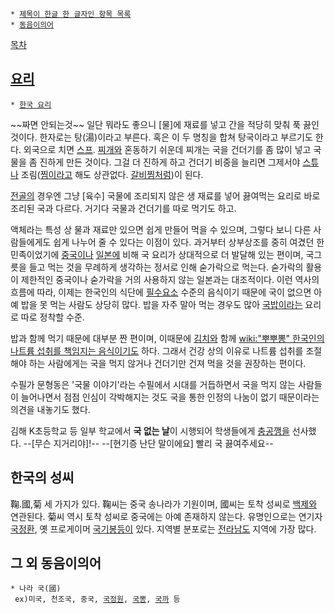  * [[제목이 한글 한 글자인 항목 목록]]
 * [[동음이의어]]

[[목차]]
== [[요리]] ==
 * [[한국 요리]]
~~짜면 안되는것~~
일단 뭐라도 좋으니 [물]에 재료를 넣고 간을 적당히 맞춰 푹 끓인 것이다. 한자로는 탕(湯)이라고 부른다. 혹은 이 두 명칭을 합쳐 탕국이라고 부르기도 한다. 외국으로 치면 [[스프]]. [[찌개]]와 혼동하기 쉬운데 찌개는 국을 건더기를 좀 많이 넣고 국물을 좀 진하게 만든 것이다. 그걸 더 진하게 하고 건더기 비중을 늘리면 그제서야 [[스튜]]나 조림([[찜]]이라고 해도 상관없다. [[갈비찜]]처럼)이 된다.

[[전골]]의 경우엔 그냥 [육수] 국물에 조리되지 않은 생 재료를 넣어 끓여먹는 요리로 바로 조리된 국과 다르다. 거기다 국물과 건더기를 따로 먹기도 하고.

액체라는 특성 상 물과 재료만 있으면 쉽게 만들어 먹을 수 있으며, 그렇다 보니 다른 사람들에게도 쉽게 나누어 줄 수 있다는 이점이 있다. 과거부터 상부상조를 중히 여겼던 한민족이었기에 [[중국]]이나 [[일본]]에 비해 국 요리가 상대적으로 더 발달해 있는 편이며, 국그릇을 들고 먹는 것을 무례하게 생각하는 정서로 인해 숟가락으로 먹는다. 숟가락의 활용이 제한적인 중국이나 숟가락을 거의 사용하지 않는 일본과는 대조적이다. 이런 역사의 흐름에 따라, 이제는 한국인의 식단에 [[필수요소]] 수준의 음식이기 때문에 국이 없으면 아예 밥을 못 먹는 사람도 상당히 많다. 밥을 자주 말아 먹는 경우도 많아 [[국밥]]이라는 요리로 따로 정착할 수준.

밥과 함께 먹기 때문에 대부분 짠 편이며, 이때문에 [[김치]]와 함께 [[wiki:"뿌뿌뽕" 한국인의 나트륨 섭취를 책임지는 음식]]이기도 하다. 그래서 건강 상의 이유로 나트륨 섭취를 조절해야 하는 사람에게는 국을 먹지 않거나 건더기만 건져 먹을 것을 권장하는 편이다. 

수필가 문형동은 '국물 이야기'라는 수필에서 시대를 거듭하면서 국을 먹지 않는 사람들이 늘어나면서 점점 인심이 각박해지는 것도 국을 통한 인정의 나눔이 없기 때문이라는 의견을 내놓기도 했다.

김해 K초등학교 등 일부 학교에서 '''국 없는 날'''이 시행되어 학생들에게 [[충공깽]]을 선사했다. --[무슨 지거리야]!-- --[현기증 난단 말이에요] 빨리 국 끓여주세요--
== 한국의 성씨 ==
鞠.國,菊 세 가지가 있다. 鞠씨는 중국 송나라가 기원이며, 國씨는 토착 성씨로 [[백제]]와 연관된다. 菊씨 역시 토착 성씨로 중국에는 아예 존재하지 않는다. 유명인으로는 연기자 [[국정환]], 옛 프로게이머 [[국기봉]]등이 있다.
지역별 분포로는 [[전라남도]] 지역에 가장 많다.

== 그 외 동음이의어 ==
 * 나라 국(國)
  ex)미국, 천조국, 중국, [[국가정보원|국정원]], [[국뽕]], [[국까]] 등
